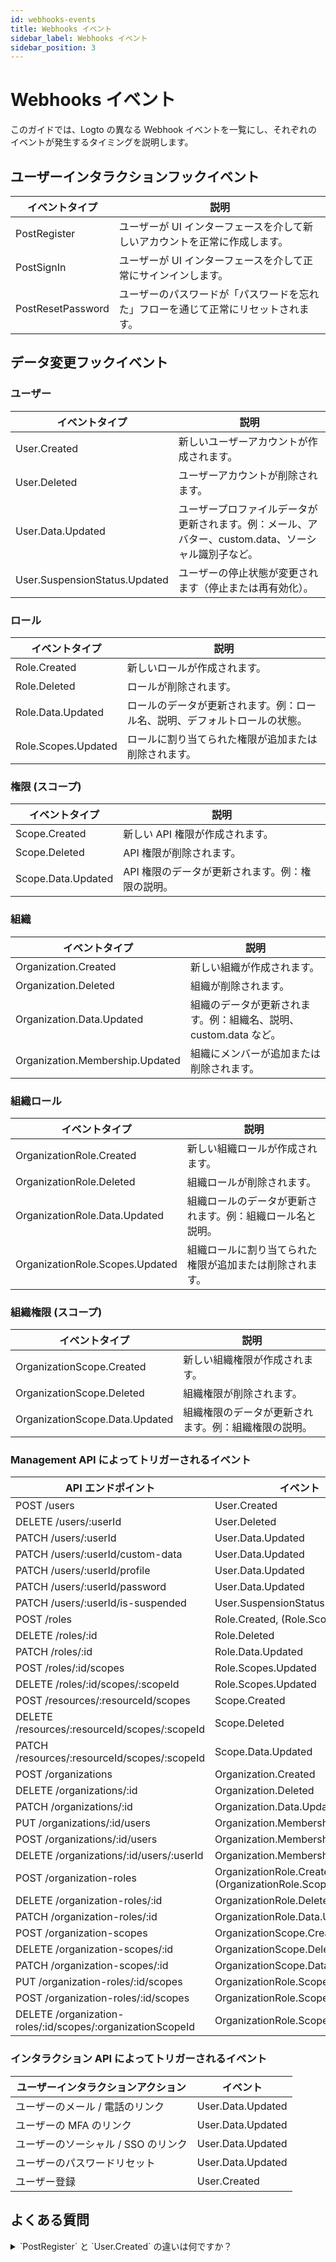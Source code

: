 ```yaml
---
id: webhooks-events
title: Webhooks イベント
sidebar_label: Webhooks イベント
sidebar_position: 3
---
```


# Webhooks イベント

このガイドでは、Logto の異なる Webhook イベントを一覧にし、それぞれのイベントが発生するタイミングを説明します。

## ユーザーインタラクションフックイベント

| イベントタイプ    | 説明                                                                               |
| ----------------- | ---------------------------------------------------------------------------------- |
| PostRegister      | ユーザーが UI インターフェースを介して新しいアカウントを正常に作成します。         |
| PostSignIn        | ユーザーが UI インターフェースを介して正常にサインインします。                     |
| PostResetPassword | ユーザーのパスワードが「パスワードを忘れた」フローを通じて正常にリセットされます。 |

## データ変更フックイベント

### ユーザー

| イベントタイプ                | 説明                                                                                                |
| ----------------------------- | --------------------------------------------------------------------------------------------------- |
| User.Created                  | 新しいユーザーアカウントが作成されます。                                                            |
| User.Deleted                  | ユーザーアカウントが削除されます。                                                                  |
| User.Data.Updated             | ユーザープロファイルデータが更新されます。例：メール、アバター、custom.data、ソーシャル識別子など。 |
| User.SuspensionStatus.Updated | ユーザーの停止状態が変更されます（停止または再有効化）。                                            |

### ロール

| イベントタイプ      | 説明                                                                       |
| ------------------- | -------------------------------------------------------------------------- |
| Role.Created        | 新しいロールが作成されます。                                               |
| Role.Deleted        | ロールが削除されます。                                                     |
| Role.Data.Updated   | ロールのデータが更新されます。例：ロール名、説明、デフォルトロールの状態。 |
| Role.Scopes.Updated | ロールに割り当てられた権限が追加または削除されます。                       |

### 権限 (スコープ)

| イベントタイプ     | 説明                                             |
| ------------------ | ------------------------------------------------ |
| Scope.Created      | 新しい API 権限が作成されます。                  |
| Scope.Deleted      | API 権限が削除されます。                         |
| Scope.Data.Updated | API 権限のデータが更新されます。例：権限の説明。 |

### 組織

| イベントタイプ                  | 説明                                                             |
| ------------------------------- | ---------------------------------------------------------------- |
| Organization.Created            | 新しい組織が作成されます。                                       |
| Organization.Deleted            | 組織が削除されます。                                             |
| Organization.Data.Updated       | 組織のデータが更新されます。例：組織名、説明、custom.data など。 |
| Organization.Membership.Updated | 組織にメンバーが追加または削除されます。                         |

### 組織ロール

| イベントタイプ                  | 説明                                                       |
| ------------------------------- | ---------------------------------------------------------- |
| OrganizationRole.Created        | 新しい組織ロールが作成されます。                           |
| OrganizationRole.Deleted        | 組織ロールが削除されます。                                 |
| OrganizationRole.Data.Updated   | 組織ロールのデータが更新されます。例：組織ロール名と説明。 |
| OrganizationRole.Scopes.Updated | 組織ロールに割り当てられた権限が追加または削除されます。   |

### 組織権限 (スコープ)

| イベントタイプ                 | 説明                                                 |
| ------------------------------ | ---------------------------------------------------- |
| OrganizationScope.Created      | 新しい組織権限が作成されます。                       |
| OrganizationScope.Deleted      | 組織権限が削除されます。                             |
| OrganizationScope.Data.Updated | 組織権限のデータが更新されます。例：組織権限の説明。 |

### Management API によってトリガーされるイベント

| API エンドポイント                                         | イベント                                                    |
| ---------------------------------------------------------- | ----------------------------------------------------------- |
| POST /users                                                | User.Created                                                |
| DELETE /users/:userId                                      | User.Deleted                                                |
| PATCH /users/:userId                                       | User.Data.Updated                                           |
| PATCH /users/:userId/custom-data                           | User.Data.Updated                                           |
| PATCH /users/:userId/profile                               | User.Data.Updated                                           |
| PATCH /users/:userId/password                              | User.Data.Updated                                           |
| PATCH /users/:userId/is-suspended                          | User.SuspensionStatus.Updated                               |
| POST /roles                                                | Role.Created, (Role.Scopes.Update)                          |
| DELETE /roles/:id                                          | Role.Deleted                                                |
| PATCH /roles/:id                                           | Role.Data.Updated                                           |
| POST /roles/:id/scopes                                     | Role.Scopes.Updated                                         |
| DELETE /roles/:id/scopes/:scopeId                          | Role.Scopes.Updated                                         |
| POST /resources/:resourceId/scopes                         | Scope.Created                                               |
| DELETE /resources/:resourceId/scopes/:scopeId              | Scope.Deleted                                               |
| PATCH /resources/:resourceId/scopes/:scopeId               | Scope.Data.Updated                                          |
| POST /organizations                                        | Organization.Created                                        |
| DELETE /organizations/:id                                  | Organization.Deleted                                        |
| PATCH /organizations/:id                                   | Organization.Data.Updated                                   |
| PUT /organizations/:id/users                               | Organization.Membership.Updated                             |
| POST /organizations/:id/users                              | Organization.Membership.Updated                             |
| DELETE /organizations/:id/users/:userId                    | Organization.Membership.Updated                             |
| POST /organization-roles                                   | OrganizationRole.Created, (OrganizationRole.Scopes.Updated) |
| DELETE /organization-roles/:id                             | OrganizationRole.Deleted                                    |
| PATCH /organization-roles/:id                              | OrganizationRole.Data.Updated                               |
| POST /organization-scopes                                  | OrganizationScope.Created                                   |
| DELETE /organization-scopes/:id                            | OrganizationScope.Deleted                                   |
| PATCH /organization-scopes/:id                             | OrganizationScope.Data.Updated                              |
| PUT /organization-roles/:id/scopes                         | OrganizationRole.Scopes.Updated                             |
| POST /organization-roles/:id/scopes                        | OrganizationRole.Scopes.Updated                             |
| DELETE /organization-roles/:id/scopes/:organizationScopeId | OrganizationRole.Scopes.Updated                             |

### インタラクション API によってトリガーされるイベント

| ユーザーインタラクションアクション  | イベント          |
| ----------------------------------- | ----------------- |
| ユーザーのメール / 電話のリンク     | User.Data.Updated |
| ユーザーの MFA のリンク             | User.Data.Updated |
| ユーザーのソーシャル / SSO のリンク | User.Data.Updated |
| ユーザーのパスワードリセット        | User.Data.Updated |
| ユーザー登録                        | User.Created      |

## よくある質問

<details>
<summary>`PostRegister` と `User.Created` の違いは何ですか？</summary>

`PostRegister` は、ユーザーがサインアップフローを通じて新しいアカウントを正常に作成したときにトリガーされます。`User.Created` は、Management API を通じて新しいユーザーアカウントが作成されたときにトリガーされます。

</details>
